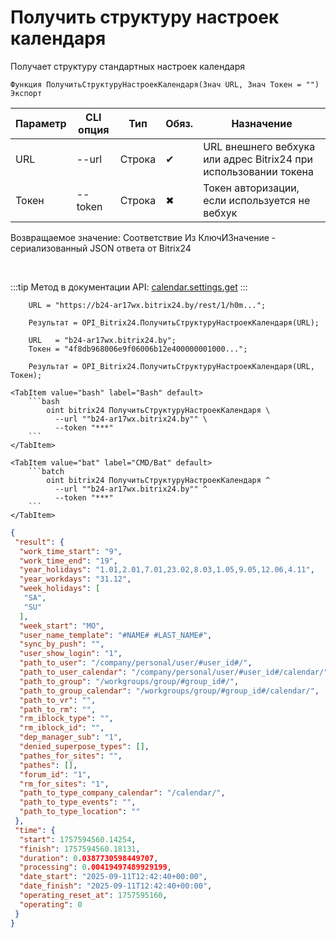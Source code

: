 ﻿---
sidebar_position: 8
description: Получить структуру настроек календаря и другие функции для работы с Bitrix24 в Открытом пакете интеграций - бесплатной open-source библиотеке интеграций для 1С:Предприятие 8, OneScript и CLI
keywords: [1C, 1С, 1С:Предприятие, 1С:Предприятие 8.3, API, Интеграция, Сервисы, Обмен, OneScript, CLI, Bitrix24]
---


# Получить структуру настроек календаря
 Получает структуру стандартных настроек календаря



`Функция ПолучитьСтруктуруНастроекКалендаря(Знач URL, Знач Токен = "") Экспорт`

  | Параметр | CLI опция | Тип | Обяз. | Назначение |
  |-|-|-|-|-|
  | URL | --url | Строка | &#x2714; | URL внешнего вебхука или адрес Bitrix24 при использовании токена |
  | Токен | --token | Строка | &#x2716; | Токен авторизации, если используется не вебхук |

  
  Возвращаемое значение:   Соответствие Из КлючИЗначение - сериализованный JSON ответа от Bitrix24

<br/>

:::tip
Метод в документации API: [calendar.settings.get](https://apidocs.bitrix24.ru/api-reference/calendar/calendar-settings-get.html)
:::
<br/>



```bsl title="Пример использования для 1С:Предприятие/OneScript"
    URL = "https://b24-ar17wx.bitrix24.by/rest/1/h0m...";

    Результат = OPI_Bitrix24.ПолучитьСтруктуруНастроекКалендаря(URL);

    URL   = "b24-ar17wx.bitrix24.by";
    Токен = "4f8db968006e9f06006b12e400000001000...";

    Результат = OPI_Bitrix24.ПолучитьСтруктуруНастроекКалендаря(URL, Токен);
```
    

 <Tabs>
  
    <TabItem value="bash" label="Bash" default>
        ```bash
            oint bitrix24 ПолучитьСтруктуруНастроекКалендаря \
              --url ""b24-ar17wx.bitrix24.by"" \
              --token "***"
        ```
    </TabItem>
  
    <TabItem value="bat" label="CMD/Bat" default>
        ```batch
            oint bitrix24 ПолучитьСтруктуруНастроекКалендаря ^
              --url ""b24-ar17wx.bitrix24.by"" ^
              --token "***"
        ```
    </TabItem>
</Tabs>


```json title="Результат"
{
 "result": {
  "work_time_start": "9",
  "work_time_end": "19",
  "year_holidays": "1.01,2.01,7.01,23.02,8.03,1.05,9.05,12.06,4.11",
  "year_workdays": "31.12",
  "week_holidays": [
   "SA",
   "SU"
  ],
  "week_start": "MO",
  "user_name_template": "#NAME# #LAST_NAME#",
  "sync_by_push": "",
  "user_show_login": "1",
  "path_to_user": "/company/personal/user/#user_id#/",
  "path_to_user_calendar": "/company/personal/user/#user_id#/calendar/",
  "path_to_group": "/workgroups/group/#group_id#/",
  "path_to_group_calendar": "/workgroups/group/#group_id#/calendar/",
  "path_to_vr": "",
  "path_to_rm": "",
  "rm_iblock_type": "",
  "rm_iblock_id": "",
  "dep_manager_sub": "1",
  "denied_superpose_types": [],
  "pathes_for_sites": "",
  "pathes": [],
  "forum_id": "1",
  "rm_for_sites": "1",
  "path_to_type_company_calendar": "/calendar/",
  "path_to_type_events": "",
  "path_to_type_location": ""
 },
 "time": {
  "start": 1757594560.14254,
  "finish": 1757594560.18131,
  "duration": 0.0387730598449707,
  "processing": 0.00419497489929199,
  "date_start": "2025-09-11T12:42:40+00:00",
  "date_finish": "2025-09-11T12:42:40+00:00",
  "operating_reset_at": 1757595160,
  "operating": 0
 }
}
```
